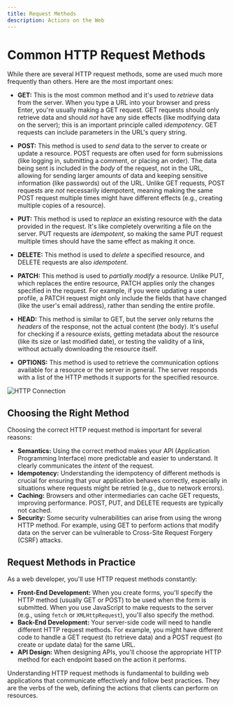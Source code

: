 ```yaml
---
title: Request Methods
description: Actions on the Web
---
```


# Common HTTP Request Methods

While there are several HTTP request methods, some are used much more frequently than others. Here are the most important ones:

- **GET:**
  This is the most common method and it's used to _retrieve_ data from the server.
  When you type a URL into your browser and press Enter, you're usually making a GET request.
  GET requests should only retrieve data and should _not_ have any side effects (like modifying data on the server); this is an important principle called _idempotency_.
  GET requests can include parameters in the URL's query string.

- **POST:**
  This method is used to _send_ data to the server to create or update a resource. POST requests are often used for form submissions (like logging in, submitting a comment, or placing an order).
  The data being sent is included in the _body_ of the request, not in the URL, allowing for sending larger amounts of data and keeping sensitive information (like passwords) out of the URL.
  Unlike GET requests, POST requests are _not_ necessarily idempotent, meaning making the same POST request multiple times might have different effects (e.g., creating multiple copies of a resource).

- **PUT:**
  This method is used to _replace_ an existing resource with the data provided in the request.
  It's like completely overwriting a file on the server. PUT requests are _idempotent_, so making the same PUT request multiple times should have the same effect as making it once.

- **DELETE:**
  This method is used to _delete_ a specified resource, and DELETE requests are also _idempotent_.

- **PATCH:**
  This method is used to _partially modify_ a resource. Unlike PUT, which replaces the entire resource, PATCH applies only the changes specified in the request.
  For example, if you were updating a user profile, a PATCH request might only include the fields that have changed (like the user's email address), rather than sending the entire profile.

- **HEAD:**
  This method is similar to GET, but the server only returns the _headers_ of the response, not the actual content (the body).
  It's useful for checking if a resource exists, getting metadata about the resource (like its size or last modified date), or testing the validity of a link, without actually downloading the resource itself.

- **OPTIONS:**
  This method is used to retrieve the communication options available for a resource or the server in general. The server responds with a list of the HTTP methods it supports for the specified resource.

<img className="max-w-xl w-full rounded-xl mx-auto" src="https://i.postimg.cc/V6ZhT87v/methods.webp" alt="HTTP Connection" />

## Choosing the Right Method

Choosing the correct HTTP request method is important for several reasons:

- **Semantics:** Using the correct method makes your API (Application Programming Interface) more predictable and easier to understand. It clearly communicates the _intent_ of the request.
- **Idempotency:** Understanding the idempotency of different methods is crucial for ensuring that your application behaves correctly, especially in situations where requests might be retried (e.g., due to network errors).
- **Caching:** Browsers and other intermediaries can cache GET requests, improving performance. POST, PUT, and DELETE requests are typically not cached.
- **Security:** Some security vulnerabilities can arise from using the wrong HTTP method. For example, using GET to perform actions that modify data on the server can be vulnerable to Cross-Site Request Forgery (CSRF) attacks.

## Request Methods in Practice

As a web developer, you'll use HTTP request methods constantly:

- **Front-End Development:** When you create forms, you'll specify the HTTP method (usually GET or POST) to be used when the form is submitted. When you use JavaScript to make requests to the server (e.g., using `fetch` or `XMLHttpRequest`), you'll also specify the method.
- **Back-End Development:** Your server-side code will need to handle different HTTP request methods. For example, you might have different code to handle a GET request (to retrieve data) and a POST request (to create or update data) for the same URL.
- **API Design:** When designing APIs, you'll choose the appropriate HTTP method for each endpoint based on the action it performs.

Understanding HTTP request methods is fundamental to building web applications that communicate effectively and follow best practices. They are the verbs of the web, defining the actions that clients can perform on resources.